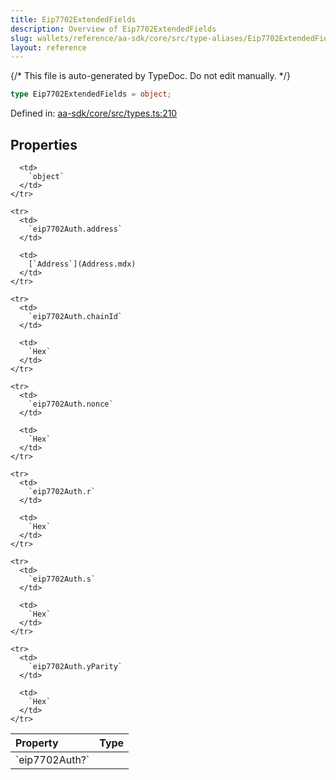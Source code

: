 ```yaml
---
title: Eip7702ExtendedFields
description: Overview of Eip7702ExtendedFields
slug: wallets/reference/aa-sdk/core/src/type-aliases/Eip7702ExtendedFields
layout: reference
---
```


{/* This file is auto-generated by TypeDoc. Do not edit manually. */}

```ts
type Eip7702ExtendedFields = object;
```

Defined in: [aa-sdk/core/src/types.ts:210](https://github.com/alchemyplatform/aa-sdk/blob/08ef11b1fc98663df6a97fa93722c7f14b33f1cc/aa-sdk/core/src/types.ts#L210)

## Properties

<table>
  <thead>
    <tr>
      <th align="left">Property</th>
      <th align="left">Type</th>
    </tr>
  </thead>

  <tbody>
    <tr>
      <td>
        <a id="eip7702auth" /> `eip7702Auth?`
      </td>

      <td>
        `object`
      </td>
    </tr>

    <tr>
      <td>
        `eip7702Auth.address`
      </td>

      <td>
        [`Address`](Address.mdx)
      </td>
    </tr>

    <tr>
      <td>
        `eip7702Auth.chainId`
      </td>

      <td>
        `Hex`
      </td>
    </tr>

    <tr>
      <td>
        `eip7702Auth.nonce`
      </td>

      <td>
        `Hex`
      </td>
    </tr>

    <tr>
      <td>
        `eip7702Auth.r`
      </td>

      <td>
        `Hex`
      </td>
    </tr>

    <tr>
      <td>
        `eip7702Auth.s`
      </td>

      <td>
        `Hex`
      </td>
    </tr>

    <tr>
      <td>
        `eip7702Auth.yParity`
      </td>

      <td>
        `Hex`
      </td>
    </tr>

  </tbody>
</table>

